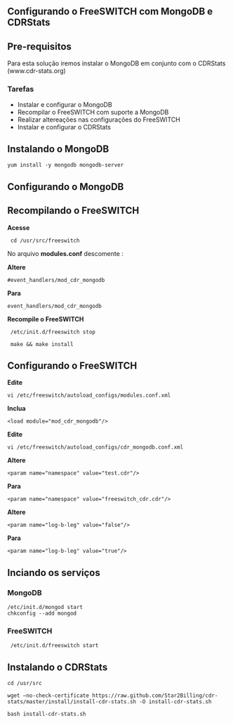 == Configurando o FreeSWITCH com MongoDB e CDRStats ==
== Pre-requisitos ==
Para esta solução iremos instalar o MongoDB em conjunto com o CDRStats (www.cdr-stats.org)
=== Tarefas===

* Instalar e configurar o MongoDB
* Recompilar o FreeSWITCH com suporte a MongoDB
* Realizar altereações nas configurações do FreeSWITCH
* Instalar e configurar o CDRStats

== Instalando o MongoDB ==
<pre>
yum install -y mongodb mongodb-server
</pre>

==Configurando o MongoDB==

==Recompilando o FreeSWITCH==

'''Acesse'''<pre> cd /usr/src/freeswitch </pre>

No arquivo '''modules.conf''' descomente :

'''Altere'''
<pre>#event_handlers/mod_cdr_mongodb</pre>
'''Para'''
<pre>event_handlers/mod_cdr_mongodb</pre>

'''Recompile o FreeSWITCH'''
<pre> /etc/init.d/freeswitch stop </pre>
<pre> make && make install</pre>

==Configurando o FreeSWITCH==

'''Edite''' 
<pre>vi /etc/freeswitch/autoload_configs/modules.conf.xml</pre>

'''Inclua'''
<pre><load module="mod_cdr_mongodb"/></pre>

'''Edite''' 
<pre>vi /etc/freeswitch/autoload_configs/cdr_mongodb.conf.xml</pre>

'''Altere''' <pre><param name="namespace" value="test.cdr"/></pre>
'''Para''' <pre><param name="namespace" value="freeswitch_cdr.cdr"/></pre>
'''Altere''' <pre><param name="log-b-leg" value="false"/></pre>
'''Para''' <pre><param name="log-b-leg" value="true"/></pre>



==Inciando os serviços==

===MongoDB===
<pre>
/etc/init.d/mongod start
chkconfig --add mongod
</pre>

===FreeSWITCH===
<pre> /etc/init.d/freeswitch start </pre>

==Instalando o CDRStats==
<pre>cd /usr/src</pre>
<pre>
wget –no-check-certificate https://raw.github.com/Star2Billing/cdr-stats/master/install/install-cdr-stats.sh -O install-cdr-stats.sh
</pre>

<pre>bash install-cdr-stats.sh</pre>
